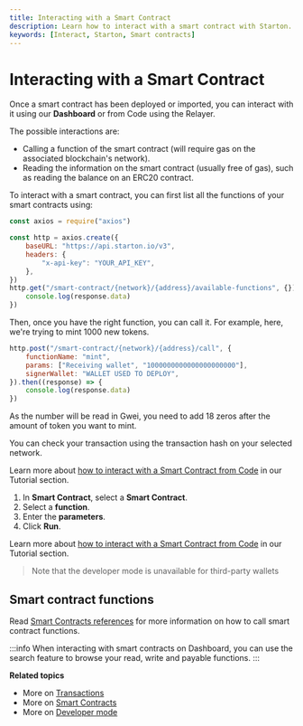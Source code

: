```yaml
---
title: Interacting with a Smart Contract
description: Learn how to interact with a smart contract with Starton.
keywords: [Interact, Starton, Smart contracts]
---
```



# Interacting with a Smart Contract

Once a smart contract has been deployed or imported, you can interact with it using our **Dashboard** or from Code using the Relayer.

The possible interactions are:

-   Calling a function of the smart contract (will require gas on the associated blockchain's network).
-   Reading the information on the smart contract (usually free of gas), such as reading the balance on an ERC20 contract.

<Tabs>
<TabItem value="code" label="From Code">

To interact with a smart contract, you can first list all the functions of your smart contracts using:

```jsx
const axios = require("axios")

const http = axios.create({
	baseURL: "https://api.starton.io/v3",
	headers: {
		"x-api-key": "YOUR_API_KEY",
	},
})
http.get("/smart-contract/{network}/{address}/available-functions", {}).then((response) => {
	console.log(response.data)
})
```

Then, once you have the right function, you can call it. For example, here, we're trying to mint 1000 new tokens.

```jsx
http.post("/smart-contract/{network}/{address}/call", {
	functionName: "mint",
	params: ["Receiving wallet", "1000000000000000000000"],
	signerWallet: "WALLET USED TO DEPLOY",
}).then((response) => {
	console.log(response.data)
})
```

As the number will be read in Gwei, you need to add 18 zeros after the amount of token you want to mint.

You can check your transaction using the transaction hash on your selected network.

Learn more about [how to interact with a Smart Contract from Code](/Tutorials/interact-from-code.mdx) in our Tutorial section.

</TabItem> 
<TabItem value="dashboard" label="From Webapp">

1. In **Smart Contract**, select a **Smart Contract**.
1. Select a **function**.
1. Enter the **parameters**.
1. Click **Run**.

Learn more about [how to interact with a Smart Contract from Code](/Tutorials/interact-from-code.mdx) in our Tutorial section.

</TabItem>
</Tabs>

> Note that the developer mode is unavailable for third-party wallets

## Smart contract functions

Read [Smart Contracts references](/Smart-contract/parameters-and-functions.mdx) for more information on how to call smart contract functions.

:::info
When interacting with smart contracts on Dashboard, you can use the search feature to browse your read, write and payable functions.
:::

**Related topics**

-   More on [Transactions](/Transactions/creating-a-transaction.mdx)
-   More on [Smart Contracts](/Smart-contract/understanding-smart-contracts.md)
-   More on [Developer mode](/Developer/Discovering-coding-interface.md)
